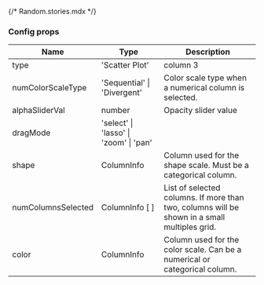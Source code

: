 {/* Random.stories.mdx */}



<Meta
  title="Vis/Scatter/Documentation"
  component={Vis}
/>

### Config props

| Name | Type | Description |
|--- |--- |--- |
| type | 'Scatter Plot' | column 3 |
| numColorScaleType | 'Sequential' \| 'Divergent' | Color scale type when a numerical column is selected. |
| alphaSliderVal | number | Opacity slider value |
| dragMode | 'select' \| 'lasso' \| 'zoom' \| 'pan' | |
| shape | ColumnInfo | Column used for the shape scale. Must be a categorical column. |
| numColumnsSelected | ColumnInfo [ ] | List of selected columns. If more than two, columns will be shown in a small multiples grid. |
| color | ColumnInfo | Column used for the color scale. Can be a numerical or categorical column. |

